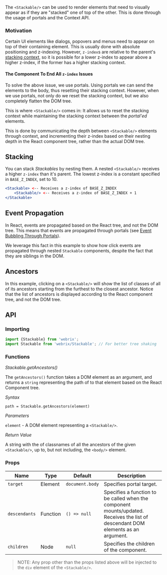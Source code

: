 
The `<Stackable/>` can be used to render elements that need to visually appear as if they are "stacked"
one of top of the other. This is done through the usage of portals and the Context API.

### Motivation

Certain UI elements like dialogs, popovers and menus need to appear on top of their containing element.
This is usually done with absolute positioning and z-indexing. However, `z-index`s are relative to the parent's [stacking
context](https://developer.mozilla.org/en-US/docs/Web/CSS/CSS_Positioning/Understanding_z_index/The_stacking_context),
so it is possible for a lower z-index to appear above a higher z-index, if the former has a higher stacking context.

#### The Component To End All `z-index` Issues

To solve the above issue, we use portals. Using portals we can send the elements to the body, thus resetting their stacking context.
However, when we use portals, not only do we reset the stacking context, but we also completely flatten the DOM tree.

This is where `<Stackable/>` comes in: It allows us to reset the stacking context while maintaining
the stacking context between the *portal'ed* elements.

This is done by communicating the depth between `<Stackable/>` elements through context, and incrementing
their z-index based on their nesting depth in the React component tree, rather than the actual DOM tree.

## Stacking

<Example file='components/stackable/Stacking' height={400}/>

You can stack *Stackables* by nesting them.
A nested `<Stackable/>` receives a higher `z-index` than it's parent.
The lowest z-index is a constant specified in `BASE_Z_INDEX`, set to 10.

```jsx
<Stackable> <-- Receives a z-index of BASE_Z_INDEX
    <Stackable/> <-- Receives a z-index of BASE_Z_INDEX + 1
</Stackable>
```

## Event Propagation

<Example file='components/stackable/EventPropagation' height={400}/>

In React, events are propagated based on the React tree, and not the DOM tree.
This means that events are propagated through portals (see [Event Bubbling Through Portals](https://reactjs.org/docs/portals.html#event-bubbling-through-portals)).

We leverage this fact in this example to show how click events are propagated through nested
`Stackable` components, despite the fact that they are siblings in the DOM.

## Ancestors

<Example file='components/stackable/Ancestors' height={400}/>

In this example, clicking on a `<Stackable/>` will show the list of classes of all of its ancestors
starting from the furthest to the closest ancestor. Notice that the list of ancestors is displayed
according to the React component tree, and not the DOM tree.

## API

### Importing

```jsx
import {Stackable} from 'webrix';
import Stackable from 'webrix/Stackable'; // For better tree shaking
```

### Functions

*Stackable.getAncestors()*

The `getAncestors()` function takes a DOM element as an argument, and returns a `string` representing the path
of to that element based on the React Component tree.

*Syntax*

`path = Stackable.getAncestors(element)`

*Parameters*

`element` - A DOM element representing a `<Stackable/>`.

*Return Value*

A string with the of classnames of all the ancestors of the given `<Stackable/>`,
up to, but not including, the `<body/>` element.


### Props

Name|Type|Default|Description
---|---|---|---
`target`|Element|`document.body`|Specifies portal target.
`descendants`|Function|`() => null`|Specifies a function to be called when the component mounts/updated. Receives the list of descendant DOM elements as an argument.
`children`|Node|`null`|Specifies the children of the component.

 > NOTE: Any prop other than the props listed above will be injected to the `div` element of the `<Stackable/>`.